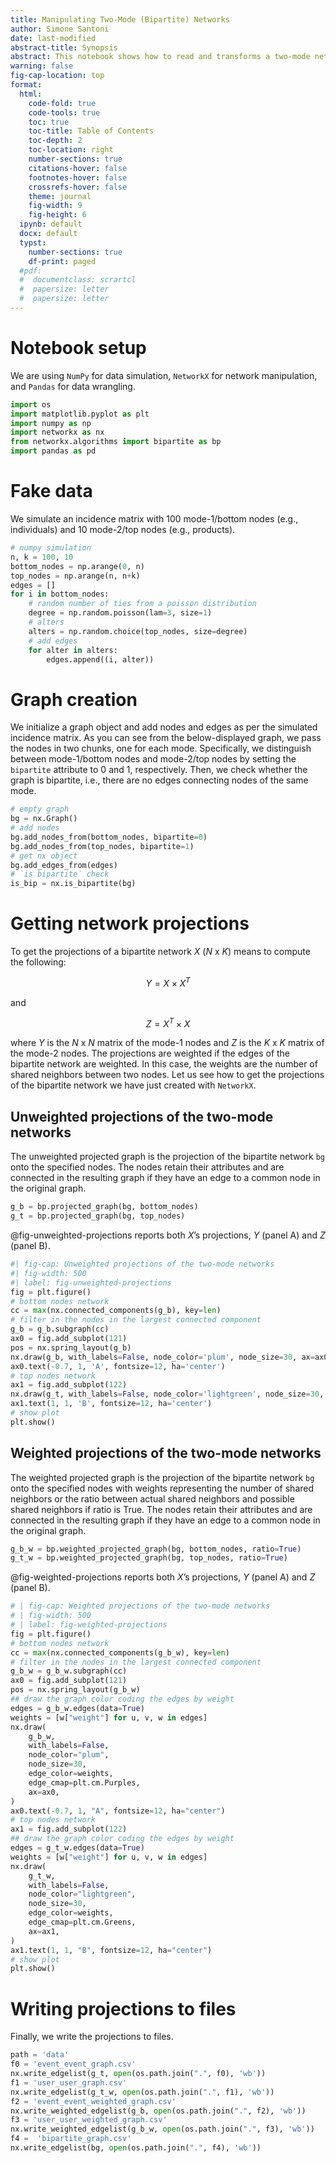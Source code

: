 ```yaml
---
title: Manipulating Two-Mode (Bipartite) Networks
author: Simone Santoni
date: last-modified
abstract-title: Synopsis
abstract: This notebook shows how to read and transforms a two-mode network (e.g., a person-to-team affiliation network) into two one-mode networks (a person-person network - in which individuals are connected when they belong to the same team - and team-team network - in which individuals are connected when they share at least a member)
warning: false
fig-cap-location: top
format: 
  html:
    code-fold: true
    code-tools: true
    toc: true
    toc-title: Table of Contents 
    toc-depth: 2
    toc-location: right
    number-sections: true
    citations-hover: false
    footnotes-hover: false
    crossrefs-hover: false
    theme: journal
    fig-width: 9
    fig-height: 6
  ipynb: default
  docx: default
  typst:
    number-sections: true
    df-print: paged
  #pdf:
  #  documentclass: scrartcl
  #  papersize: letter
  #  papersize: letter
---
```


# Notebook setup

We are using `NumPy` for data simulation, `NetworkX` for network manipulation, and `Pandas` for data wrangling.

```python
import os
import matplotlib.pyplot as plt
import numpy as np
import networkx as nx
from networkx.algorithms import bipartite as bp
import pandas as pd
```

# Fake data

We simulate an incidence matrix with 100 mode-1/bottom nodes (e.g., individuals) and  10 mode-2/top nodes (e.g., products).

```python
# numpy simulation
n, k = 100, 10
bottom_nodes = np.arange(0, n)
top_nodes = np.arange(n, n+k)
edges = []
for i in bottom_nodes:
    # random number of ties from a poisson distribution
    degree = np.random.poisson(lam=3, size=1)
    # alters
    alters = np.random.choice(top_nodes, size=degree)
    # add edges
    for alter in alters:
        edges.append((i, alter))
```

# Graph creation

We initialize a graph object and add nodes and edges as per the simulated incidence matrix. As you can see from the below-displayed graph, we pass the nodes in two chunks, one for each mode. Specifically, we distinguish between mode-1/bottom nodes and mode-2/top nodes by setting the `bipartite` attribute to 0 and 1, respectively. Then, we check whether the graph is bipartite, i.e., there are no edges connecting nodes of the same mode.

```python
# empty graph
bg = nx.Graph()
# add nodes
bg.add_nodes_from(bottom_nodes, bipartite=0)
bg.add_nodes_from(top_nodes, bipartite=1)
# get nx object
bg.add_edges_from(edges)
# `is bipartite` check
is_bip = nx.is_bipartite(bg)
```

# Getting network projections

To get the projections of a bipartite network $X$ ($N$ x $K$) means to compute the following:

$$
Y = X \times X^T
$$

and

$$
Z = X^T \times X
$$

where $Y$ is the $N$ x $N$ matrix of the mode-1 nodes and $Z$ is the $K$ x $K$ matrix of the mode-2 nodes. The projections are weighted if the edges of the bipartite network are weighted. In this case, the weights are the number of shared neighbors between two nodes. Let us see how to get the projections of the bipartite network we have just created with `NetworkX`.

## Unweighted projections of the two-mode networks

The unweighted projected graph is the projection of the bipartite network `bg` onto the specified nodes. The nodes retain their attributes and are connected in the resulting graph if they have an edge to a common node in the original graph.

```python
g_b = bp.projected_graph(bg, bottom_nodes)
g_t = bp.projected_graph(bg, top_nodes)
```

@fig-unweighted-projections reports both $X$'s projections, $Y$ (panel A) and $Z$ (panel B). 

```python
#| fig-cap: Unweighted projections of the two-mode networks
#| fig-width: 500
#| label: fig-unweighted-projections
fig = plt.figure()
# bottom nodes network
cc = max(nx.connected_components(g_b), key=len)
# filter in the nodes in the largest connected component
g_b = g_b.subgraph(cc)
ax0 = fig.add_subplot(121)
pos = nx.spring_layout(g_b)
nx.draw(g_b, with_labels=False, node_color='plum', node_size=30, ax=ax0)
ax0.text(-0.7, 1, 'A', fontsize=12, ha='center')
# top nodes network
ax1 = fig.add_subplot(122)
nx.draw(g_t, with_labels=False, node_color='lightgreen', node_size=30, ax=ax1)
ax1.text(1, 1, 'B', fontsize=12, ha='center')
# show plot
plt.show()
```

## Weighted projections of the two-mode networks

The weighted projected graph is the projection of the bipartite network `bg` onto the specified nodes with weights representing the number of shared neighbors or the ratio between actual shared neighbors and possible shared neighbors if ratio is True. The nodes retain their attributes and are connected in the resulting graph if they have an edge to a common node in the original graph.

```python
g_b_w = bp.weighted_projected_graph(bg, bottom_nodes, ratio=True)
g_t_w = bp.weighted_projected_graph(bg, top_nodes, ratio=True)
```

@fig-weighted-projections reports both $X$'s projections, $Y$ (panel A) and $Z$ (panel B). 

```python
# | fig-cap: Weighted projections of the two-mode networks
# | fig-width: 500
# | label: fig-weighted-projections
fig = plt.figure()
# bottom nodes network
cc = max(nx.connected_components(g_b_w), key=len)
# filter in the nodes in the largest connected component
g_b_w = g_b_w.subgraph(cc)
ax0 = fig.add_subplot(121)
pos = nx.spring_layout(g_b_w)
## draw the graph color coding the edges by weight
edges = g_b_w.edges(data=True)
weights = [w["weight"] for u, v, w in edges]
nx.draw(
    g_b_w,
    with_labels=False,
    node_color="plum",
    node_size=30,
    edge_color=weights,
    edge_cmap=plt.cm.Purples,
    ax=ax0,
)
ax0.text(-0.7, 1, "A", fontsize=12, ha="center")
# top nodes network
ax1 = fig.add_subplot(122)
## draw the graph color coding the edges by weight
edges = g_t_w.edges(data=True)
weights = [w["weight"] for u, v, w in edges]
nx.draw(
    g_t_w,
    with_labels=False,
    node_color="lightgreen",
    node_size=30,
    edge_color=weights,
    edge_cmap=plt.cm.Greens,
    ax=ax1,
)
ax1.text(1, 1, "B", fontsize=12, ha="center")
# show plot
plt.show()
```

# Writing projections to files

Finally, we write the projections to files. 

```python
path = 'data'
f0 = 'event_event_graph.csv'
nx.write_edgelist(g_t, open(os.path.join(".", f0), 'wb'))
f1 = 'user_user_graph.csv'
nx.write_edgelist(g_t_w, open(os.path.join(".", f1), 'wb'))
f2 = 'event_event_weighted_graph.csv'
nx.write_weighted_edgelist(g_b, open(os.path.join(".", f2), 'wb'))
f3 = 'user_user_weighted_graph.csv'
nx.write_weighted_edgelist(g_b_w, open(os.path.join(".", f3), 'wb'))
f4 =  'bipartite_graph.csv'
nx.write_edgelist(bg, open(os.path.join(".", f4), 'wb'))
```